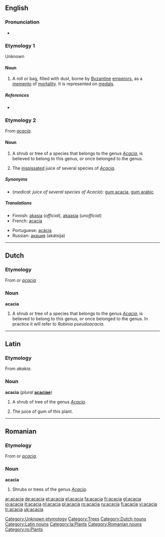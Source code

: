==English==

===Pronunciation===
*{{audio|en-us-acacia.ogg|Audio (US)}}
*:{{rhymes|eɪʃə}}

===Etymology 1===
Unknown [[Category:Unknown etymology]]

====Noun====
{{en-noun}}

# {{context|antiquities}} A roll or bag, filled with dust, borne by [[Byzantine]] [[emperor]]s, as a [[memento]] of [[mortality]]. It is represented on [[medal]]s.

{{commonspar|Acacia}}

=====References=====
*{{R:1913}}

===Etymology 2===
From {{L.}} ''[[acacia]]''.

====Noun====
{{en-noun}}

# {{botany}} A shrub or tree of a species that belongs to the genus ''[[Acacia]]'', is believed to belong to this genus, or once belonged to the genus. 
# {{pharmacy}} The [[inspissated]] juice of several species of ''[[Acacia]]''.

=====Synonyms=====
*(''medical: juice of several species of Acacia''): [[gum acacia]], [[gum arabic]]

=====Translations=====
{{trans-top|shrub or tree}}
*Finnish: [[akasia]] (''official''), [[akaasia]] (''unofficial'')
*French: [[acacia]] {{m}}
{{trans-mid}}
*Portuguese: [[acácia]] {{f}}
*Russian: [[акация]] (akátsija) {{f}}
{{trans-bottom}}

[[Category:Trees]]

----

==Dutch==

===Etymology===
From {{L.|nl}} or {{F.|nl}} ''[[acacia]]''

===Noun===
'''acacia''' {{mf}}

# {{botany|lang=nl}} A shrub or tree of a species that belongs to the genus ''[[Acacia]]'', is believed to belong to this genus, or once belonged to the genus. In practice it will refer to ''Robinia pseudoacacia''.

[[Category:Dutch nouns]]

----

==Latin==

===Etymology===
From {{AGr.|la}} ''akakia''.

===Noun===
'''acacia''' {{f}} (''plural'' '''[[acaciae]]''')

# {{botany|lang=la}} A shrub of tree of the genus ''[[Acacia]]''.
# The juice of gum of this plant.

[[Category:Latin nouns]]
[[Category:la:Plants]]

----

==Romanian==

===Etymology===
From {{L.|ro}} or {{F.|ro}} ''[[acacia]]''.

===Noun===
'''acacia'''

# Shrubs or trees of the genus ''[[Acacia]].''

[[Category:Romanian nouns]]
[[Category:ro:Plants]]

[[ar:acacia]]
[[de:acacia]]
[[et:acacia]]
[[el:acacia]]
[[fa:acacia]]
[[fr:acacia]]
[[gl:acacia]]
[[io:acacia]]
[[it:acacia]]
[[nl:acacia]]
[[pl:acacia]]
[[ro:acacia]]
[[ru:acacia]]
[[fi:acacia]]
[[vi:acacia]]
[[tr:acacia]]
[[uk:acacia]]